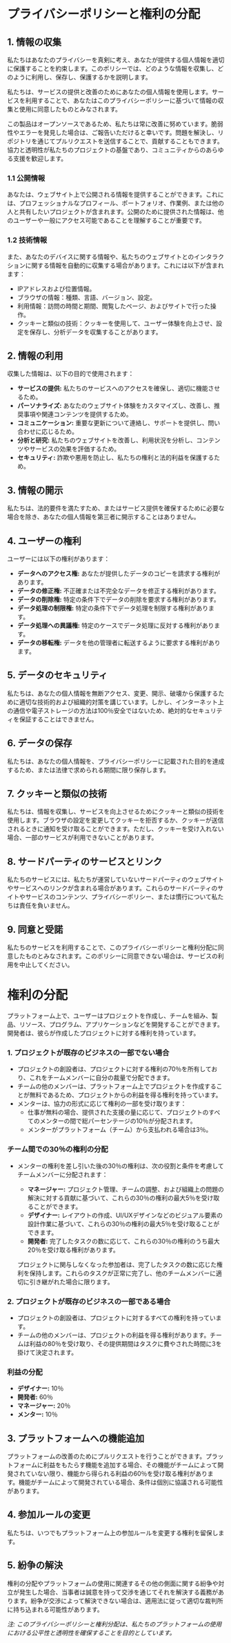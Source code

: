 # プライバシーポリシーと権利の分配

## 1. 情報の収集

私たちはあなたのプライバシーを真剣に考え、あなたが提供する個人情報を適切に保護することを約束します。このポリシーでは、どのような情報を収集し、どのように利用し、保存し、保護するかを説明します。

私たちは、サービスの提供と改善のためにあなたの個人情報を使用します。サービスを利用することで、あなたはこのプライバシーポリシーに基づいて情報の収集と使用に同意したものとみなされます。

この製品はオープンソースであるため、私たちは常に改善に努めています。脆弱性やエラーを発見した場合は、ご報告いただけると幸いです。問題を解決し、リポジトリを通じてプルリクエストを送信することで、貢献することもできます。協力と透明性が私たちのプロジェクトの基盤であり、コミュニティからのあらゆる支援を歓迎します。

### 1.1 公開情報

あなたは、ウェブサイト上で公開される情報を提供することができます。これには、プロフェッショナルなプロフィール、ポートフォリオ、作業例、または他の人と共有したいプロジェクトが含まれます。公開のために提供された情報は、他のユーザーや一般にアクセス可能であることを理解することが重要です。

### 1.2 技術情報

また、あなたのデバイスに関する情報や、私たちのウェブサイトとのインタラクションに関する情報を自動的に収集する場合があります。これには以下が含まれます：

- IPアドレスおよび位置情報。
- ブラウザの情報：種類、言語、バージョン、設定。
- 利用情報：訪問の時間と期間、閲覧したページ、およびサイトで行った操作。
- クッキーと類似の技術：クッキーを使用して、ユーザー体験を向上させ、設定を保存し、分析データを収集することがあります。

## 2. 情報の利用

収集した情報は、以下の目的で使用されます：

- **サービスの提供:** 私たちのサービスへのアクセスを確保し、適切に機能させるため。
- **パーソナライズ:** あなたのウェブサイト体験をカスタマイズし、改善し、推奨事項や関連コンテンツを提供するため。
- **コミュニケーション:** 重要な更新について連絡し、サポートを提供し、問い合わせに応じるため。
- **分析と研究:** 私たちのウェブサイトを改善し、利用状況を分析し、コンテンツやサービスの効果を評価するため。
- **セキュリティ:** 詐欺や悪用を防止し、私たちの権利と法的利益を保護するため。

## 3. 情報の開示

私たちは、法的要件を満たすため、またはサービス提供を確保するために必要な場合を除き、あなたの個人情報を第三者に開示することはありません。

## 4. ユーザーの権利

ユーザーには以下の権利があります：

- **データへのアクセス権:** あなたが提供したデータのコピーを請求する権利があります。
- **データの修正権:** 不正確または不完全なデータを修正する権利があります。
- **データの削除権:** 特定の条件下でデータの削除を要求する権利があります。
- **データ処理の制限権:** 特定の条件下でデータ処理を制限する権利があります。
- **データ処理への異議権:** 特定のケースでデータ処理に反対する権利があります。
- **データの移転権:** データを他の管理者に転送するように要求する権利があります。

## 5. データのセキュリティ

私たちは、あなたの個人情報を無断アクセス、変更、開示、破壊から保護するために適切な技術的および組織的対策を講じています。しかし、インターネット上の通信や電子ストレージの方法は100％安全ではないため、絶対的なセキュリティを保証することはできません。

## 6. データの保存

私たちは、あなたの個人情報を、プライバシーポリシーに記載された目的を達成するため、または法律で求められる期間に限り保存します。

## 7. クッキーと類似の技術

私たちは、情報を収集し、サービスを向上させるためにクッキーと類似の技術を使用します。ブラウザの設定を変更してクッキーを拒否するか、クッキーが送信されるときに通知を受け取ることができます。ただし、クッキーを受け入れない場合、一部のサービスが利用できないことがあります。

## 8. サードパーティのサービスとリンク

私たちのサービスには、私たちが運営していないサードパーティのウェブサイトやサービスへのリンクが含まれる場合があります。これらのサードパーティのサイトやサービスのコンテンツ、プライバシーポリシー、または慣行について私たちは責任を負いません。

## 9. 同意と受諾

私たちのサービスを利用することで、このプライバシーポリシーと権利分配に同意したものとみなされます。このポリシーに同意できない場合は、サービスの利用を中止してください。

# 権利の分配

プラットフォーム上で、ユーザーはプロジェクトを作成し、チームを組み、製品、リソース、プログラム、アプリケーションなどを開発することができます。開発者は、彼らが作成したプロジェクトに対する権利を持っています。

### 1. プロジェクトが既存のビジネスの一部でない場合

- プロジェクトの創設者は、プロジェクトに対する権利の70％を所有しており、これをチームメンバーに自分の裁量で分配できます。
- チームの他のメンバーは、プラットフォーム上でプロジェクトを作成することが無料であるため、プロジェクトからの利益を得る権利を持っています。
- メンターは、協力の形式に応じて権利の一部を受け取ります：
  - 仕事が無料の場合、提供された支援の量に応じて、プロジェクトのすべてのメンターの間で総パーセンテージの10％が分配されます。
  - メンターがプラットフォーム（チーム）から支払われる場合は3％。

### チーム間での30％の権利の分配

- メンターの権利を差し引いた後の30％の権利は、次の役割と条件を考慮してチームメンバーに分配されます：

  - **マネージャー:** プロジェクト管理、チームの調整、および組織上の問題の解決に対する貢献に基づいて、これらの30％の権利の最大5％を受け取ることができます。
  - **デザイナー:** レイアウトの作成、UI/UXデザインなどのビジュアル要素の設計作業に基づいて、これらの30％の権利の最大5％を受け取ることができます。
  - **開発者:** 完了したタスクの数に応じて、これらの30％の権利のうち最大20％を受け取る権利があります。

  プロジェクトに関与しなくなった参加者は、完了したタスクの数に応じた権利を保持します。これらのタスクが正常に完了し、他のチームメンバーに適切に引き継がれた場合に限ります。

### 2. プロジェクトが既存のビジネスの一部である場合

- プロジェクトの創設者は、プロジェクトに対するすべての権利を持っています。
- チームの他のメンバーは、プロジェクトの利益を得る権利があります。チームは利益の80％を受け取り、その提供期間はタスクに費やされた時間に3を掛けて決定されます。

### 利益の分配

- **デザイナー:** 10％
- **開発者:** 60％
- **マネージャー:** 20％
- **メンター:** 10％

## 3. プラットフォームへの機能追加

プラットフォームの改善のためにプルリクエストを行うことができます。プラットフォームに利益をもたらす機能を追加する場合、その機能がチームによって開発されていない限り、機能から得られる利益の60％を受け取る権利があります。機能がチームによって開発されている場合、条件は個別に協議される可能性があります。

## 4. 参加ルールの変更

私たちは、いつでもプラットフォーム上の参加ルールを変更する権利を留保します。

## 5. 紛争の解決

権利の分配やプラットフォームの使用に関連するその他の側面に関する紛争や対立が発生した場合、当事者は誠意を持って交渉を通じてそれを解決する義務があります。紛争が交渉によって解決できない場合は、適用法に従って適切な裁判所に持ち込まれる可能性があります。

_注: このプライバシーポリシーと権利分配は、私たちのプラットフォームの使用における公平性と透明性を確保することを目的としています。_
